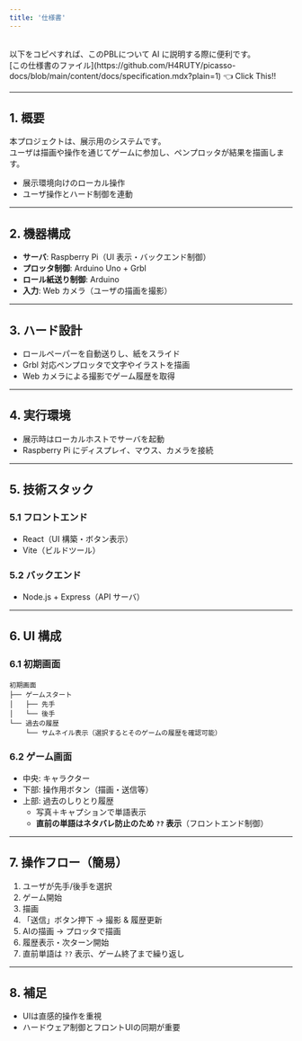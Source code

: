 ```yaml
---
title: '仕様書'
---
```


<br />

<Callout title="当仕様書のファイル（AI に投げる用）" type="success">
  以下をコピペすれば、このPBLについて AI に説明する際に便利です。 <br />
  [この仕様書のファイル](https://github.com/H4RUTY/picasso-docs/blob/main/content/docs/specification.mdx?plain=1)
  👈 Click This!!
</Callout>

---

## 1. 概要

本プロジェクトは、展示用のシステムです。  
ユーザは描画や操作を通じてゲームに参加し、ペンプロッタが結果を描画します。

- 展示環境向けのローカル操作
- ユーザ操作とハード制御を連動

---

## 2. 機器構成

- **サーバ**: Raspberry Pi（UI 表示・バックエンド制御）
- **プロッタ制御**: Arduino Uno + Grbl
- **ロール紙送り制御**: Arduino
- **入力**: Web カメラ（ユーザの描画を撮影）

---

## 3. ハード設計

- ロールペーパーを自動送りし、紙をスライド
- Grbl 対応ペンプロッタで文字やイラストを描画
- Web カメラによる撮影でゲーム履歴を取得

---

## 4. 実行環境

- 展示時はローカルホストでサーバを起動
- Raspberry Pi にディスプレイ、マウス、カメラを接続

---

## 5. 技術スタック

### 5.1 フロントエンド

- React（UI 構築・ボタン表示）
- Vite（ビルドツール）

### 5.2 バックエンド

- Node.js + Express（API サーバ）

---

## 6. UI 構成

### 6.1 初期画面

```
初期画面
├── ゲームスタート
│   ├── 先手
│   └── 後手
└── 過去の履歴
    └── サムネイル表示（選択するとそのゲームの履歴を確認可能）
```

### 6.2 ゲーム画面

- 中央: キャラクター
- 下部: 操作用ボタン（描画・送信等）
- 上部: 過去のしりとり履歴
  - 写真＋キャプションで単語表示
  - **直前の単語はネタバレ防止のため `??` 表示**（フロントエンド制御）

---

## 7. 操作フロー（簡易）

1. ユーザが先手/後手を選択
2. ゲーム開始
3. 描画
4. 「送信」ボタン押下 → 撮影 & 履歴更新
5. AIの描画 → プロッタで描画
6. 履歴表示・次ターン開始
7. 直前単語は `??` 表示、ゲーム終了まで繰り返し

---

## 8. 補足

- UIは直感的操作を重視
- ハードウェア制御とフロントUIの同期が重要

<br />